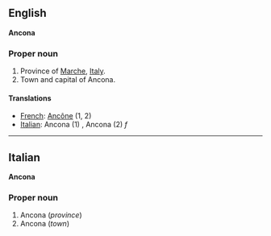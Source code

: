 ==English==
'''Ancona'''

===Proper noun===

#Province of [[Marche]], [[Italy]].
#Town and capital of Ancona.

====Translations====

*[[French]]: [[Ancône]] (1, 2)
*[[Italian]]: Ancona (1) '' '', Ancona (2) ''f''

----

==Italian==
'''Ancona'''

===Proper noun===

#Ancona (''province'')
#Ancona (''town'')